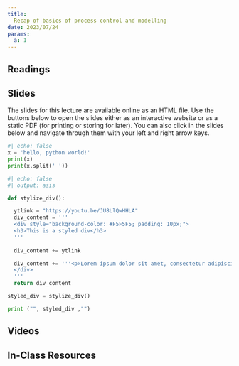 ```yaml
---
title: 
  Recap of basics of process control and modelling
date: 2023/07/24
params:
  a: 1
---
```


## Readings

## Slides

The slides for this lecture are available online as an HTML file. Use the
buttons below to open the slides either as an interactive website or as a
static PDF (for printing or storing for later). You can also click in the
slides below and navigate through them with your left and right arrow keys.

<!---->
<!-- ```{r show-slide-tabs, echo=FALSE, results="asis"} -->
<!-- slide_buttons("/slides/01-slides") -->
<!-- slide_tabs(slide_details, "/slides/01-slides.html") -->
<!-- ``` -->
<!---->
<!-- <div class="container" style="position: relative;overflow: hidden;width: -->
<!-- 100%;min-height:600px;"> <iframe src="slides.html" -->
<!-- style="position=absolute;top: 0;left: 0;bottom: 0;right: 0;width: -->
<!-- 100%;min-height:600px;"></iframe> </div> -->
<!---->

```python
#| echo: false
x = 'hello, python world!'
print(x)
print(x.split(' '))
```
```python
#| echo: false
#| output: asis

def stylize_div():

  ytlink = "https://youtu.be/JU8LlQwHHLA"
  div_content = '''
  <div style="background-color: #F5F5F5; padding: 10px;">
  <h3>This is a styled div</h3>
  '''
  
  div_content += ytlink

  div_content += '''<p>Lorem ipsum dolor sit amet, consectetur adipiscing elit.</p>
  </div>
  '''
  return div_content

styled_div = stylize_div()

print ("", styled_div ,"")
```

## Videos

## In-Class Resources
